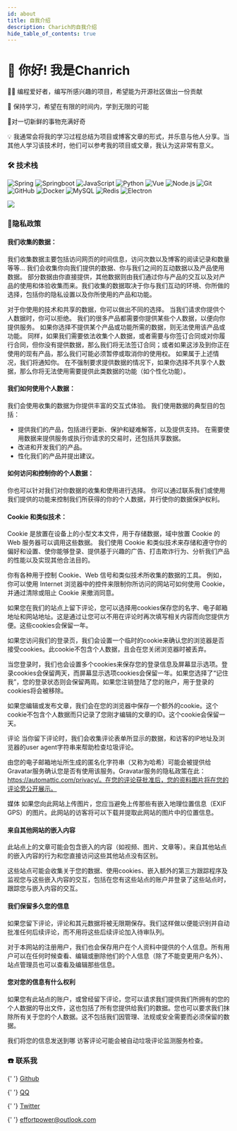 ```yaml
---
id: about
title: 自我介绍
description: Charich的自我介绍
hide_table_of_contents: true
---
```



# 👋 你好! 我是Chanrich

👨‍💻 编程爱好者，编写所感兴趣的项目，希望能为开源社区做出一份贡献

🌱 保持学习，希望在有限的时间内，学到无限的可能

🧐对一切新鲜的事物充满好奇

💡 我通常会将我的学习过程总结为项目或博客文章的形式，并乐意与他人分享。当其他人学习该技术时，他们可以参考我的项目或文章，我认为这非常有意义。

### 🛠 技术栈

![Spring](https://img.shields.io/badge/-Spring-333333?style=flat&logo=spring)
![Springboot](https://img.shields.io/badge/-Springboot-333333?style=flat&logo=springboot) 
![JavaScript](https://img.shields.io/badge/-JavaScript-333333?style=flat&logo=javascript)
![Python](https://img.shields.io/badge/-Python-333333?style=flat&logo=python)
![Vue](https://img.shields.io/badge/-Vue-333333?style=flat&logo=vue.js)
![Node.js](https://img.shields.io/badge/-Node-333333?style=flat&logo=node.js)
![Git](https://img.shields.io/badge/-Git-333333?style=flat-square&logo=git)
![GitHub](https://img.shields.io/badge/-GitHub-333333?style=flat-square&logo=github)
![Docker](https://img.shields.io/badge/-Docker-333333?style=flat&logo=docker) 
![MySQL](https://img.shields.io/badge/-MySQL-333333?style=flat&logo=mysql)
![Redis](https://img.shields.io/badge/-Redis-333333?style=flat&logo=redis) 
![Electron](https://img.shields.io/badge/-Electron-333333?style=flat&logo=electron) 


<a href="https://github.com/ccczg">
  <img src="https://metrics.lecoq.io/ccczg?template=classic&base.activity=0&base.community=0&base.repositories=0&base.metadata=0&isocalendar=1&base=header%2C%20activity%2C%20community%2C%20repositories%2C%20metadata&base.indepth=false&base.hireable=false&isocalendar=false&isocalendar.duration=full-year&config.timezone=Asia%2FShanghai" />
</a>

### 📘隐私政策
#### 我们收集的数据：
我们收集数据主要包括访问网页的时间信息，访问次数以及博客的阅读记录和数量等等…
我们会收集你向我们提供的数据、你与我们之间的互动数据以及产品使用数据。 部分数据由你直接提供，其他数据则由我们通过你与产品的交互以及对产品的使用和体验收集而来。我们收集的数据取决于你与我们互动的环境、你所做的选择，包括你的隐私设置以及你所使用的产品和功能。

对于你使用的技术和共享的数据，你可以做出不同的选择。 当我们请求你提供个人数据时，你可以拒绝。 我们的很多产品都需要你提供某些个人数据，以便向你提供服务。 如果你选择不提供某个产品或功能所需的数据，则无法使用该产品或功能。 同样，如果我们需要依法收集个人数据，或者需要与你签订合同或对你履行合同，但你没有提供数据，那么我们将无法签订合同；或者如果这涉及到你正在使用的现有产品，那么我们可能必须暂停或取消你的使用权。 如果属于上述情况，我们将通知你。 在不强制要求提供数据的情况下，如果你选择不共享个人数据，那么你将无法使用需要提供此类数据的功能（如个性化功能）。

#### 我们如何使用个人数据：
我们会使用收集的数据为你提供丰富的交互式体验。 我们使用数据的典型目的包括：
- 提供我们的产品，包括进行更新、保护和疑难解答，以及提供支持。 在需要使用数据来提供服务或执行你请求的交易时，还包括共享数据。
- 改进和开发我们的产品。
- 性化我们的产品并提出建议。

#### 如何访问和控制你的个人数据：
你也可以针对我们对你数据的收集和使用进行选择。 你可以通过联系我们或使用我们提供的功能来控制我们所获得的你的个人数据，并行使你的数据保护权利。

#### Cookie 和类似技术：
Cookie 是放置在设备上的小型文本文件，用于存储数据，域中放置 Cookie 的 Web 服务器可以调用这些数据。 我们使用 Cookie 和类似技术来存储和遵守你的偏好和设置、使你能够登录、提供基于兴趣的广告、打击欺诈行为、分析我们产品的性能以及实现其他合法目的。

你有各种用于控制 Cookie、Web 信号和类似技术所收集的数据的工具。 例如，你可以使用 Internet 浏览器中的控件来限制你所访问的网站可如何使用 Cookie，并通过清除或阻止 Cookie 来撤消同意。

如果您在我们的站点上留下评论，您可以选择用cookies保存您的名字、电子邮箱地址和网站地址。这是通过让您可以不用在评论时再次填写相关内容而向您提供方便。这些cookies会保留一年。

如果您访问我们的登录页，我们会设置一个临时的cookie来确认您的浏览器是否接受cookies。此cookie不包含个人数据，且会在您关闭浏览器时被丢弃。

当您登录时，我们也会设置多个cookies来保存您的登录信息及屏幕显示选项。登录cookies会保留两天，而屏幕显示选项cookies会保留一年。如果您选择了“记住我”，您的登录状态则会保留两周。如果您注销登陆了您的账户，用于登录的cookies将会被移除。

如果您编辑或发布文章，我们会在您的浏览器中保存一个额外的cookie。这个cookie不包含个人数据而只记录了您刚才编辑的文章的ID。这个cookie会保留一天。

评论
当你留下评论时，我们会收集评论表单所显示的数据，和访客的IP地址及浏览器的user agent字符串来帮助检查垃圾评论。

由您的电子邮箱地址所生成的匿名化字符串（又称为哈希）可能会被提供给Gravatar服务确认您是否有使用该服务。Gravatar服务的隐私政策在此：https://automattic.com/privacy/。在您的评论获批准后，您的资料图片将在您的评论旁公开展示。

媒体
如果您向此网站上传图片，您应当避免上传那些有嵌入地理位置信息（EXIF GPS）的图片。此网站的访客将可以下载并提取此网站的图片中的位置信息。

#### 来自其他网站的嵌入内容
此站点上的文章可能会包含嵌入的内容（如视频、图片、文章等）。来自其他站点的嵌入内容的行为和您直接访问这些其他站点没有区别。

这些站点可能会收集关于您的数据、使用cookies、嵌入额外的第三方跟踪程序及监视您与这些嵌入内容的交互，包括在您有这些站点的账户并登录了这些站点时，跟踪您与嵌入内容的交互。

#### 我们保留多久您的信息
如果您留下评论，评论和其元数据将被无限期保存。我们这样做以便能识别并自动批准任何后续评论，而不用将这些后续评论加入待审队列。

对于本网站的注册用户，我们也会保存用户在个人资料中提供的个人信息。所有用户可以在任何时候查看、编辑或删除他们的个人信息（除了不能变更用户名外）、站点管理员也可以查看及编辑那些信息。

#### 您对您的信息有什么权利
如果您有此站点的账户，或曾经留下评论，您可以请求我们提供我们所拥有的您的个人数据的导出文件，这也包括了所有您提供给我们的数据。您也可以要求我们抹除所有关于您的个人数据。这不包括我们因管理、法规或安全需要而必须保留的数据。

我们将您的信息发送到哪
访客评论可能会被自动垃圾评论监测服务检查。

### ☎️ 联系我
<p>
  <Icon icon="ri:github-line" width="20" heigth="20" />{' '}
  <a href="https://github.com/ccczg">Github</a>
</p>

<p>
  <Icon icon="ri:qq-line" width="20" heigth="20" />{' '}
  <a href="http://wpa.qq.com/msgrd?v=3&uin=1418045110&site=qq&menu=yes">QQ</a>
</p>

<p>
  <Icon icon="ri:twitter-line" width="20" heigth="20" />{' '}
  <a href="https://twitter.com/ccczg">Twitter</a>
</p>

<p>
  <Icon icon="ri:mail-open-line" width="20" heigth="20" />{' '}
  <a href="mailto:effortpower@outlook.com">effortpower@outlook.com</a>
</p>
